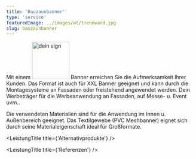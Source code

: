```yaml
---
title: 'Bauzaunbanner'
type: 'service'
featuredImage: ../images/wt/trennwand.jpg
slug: bauzaunbanner
---
```



<SEO title="Bauzaunbanner" description="Bauzaunbanner aus PVC bzw. PVC Mesh. Nutzen Sie Ihren Bauzaun ideal mit einem Bauzaunbanner von Hochwerben."></SEO>


<Banner leistung="bauzaunbanner" maxWidth="100" />
<BauzaunBannerCards />
<LeistungTitle title={'Beschreibung'} />

Mit einem <img src={deinSign} alt="dein sign" width="100px"/> Banner erreichen Sie die Aufmerksamkeit Ihrer Kunden. Das Format ist auch für XXL Banner geeignet und kann durch die Montagesysteme an Fassaden oder freistehend angewendet werden. Dein Werbeträger für die Werbeanwendung an Fassaden, auf Messe- u. Event uvm.. 

Die verwendeten Materialien sind für die Anwendung im Innen u. Außenbereich geeignet. Das Textilgewebe (PVC Meshbanner) eignet sich durch seine Materialeigenschaft ideal für Großformate.

<BauzaunBannerCardsDescription />

<!--  -->

<LeistungTitle title={'Alternativprodukte'} />

<AlternativProdukte
  banner
  schilder
/>

<LeistungTitle title={'Referenzen'} />

<RefCarousell />